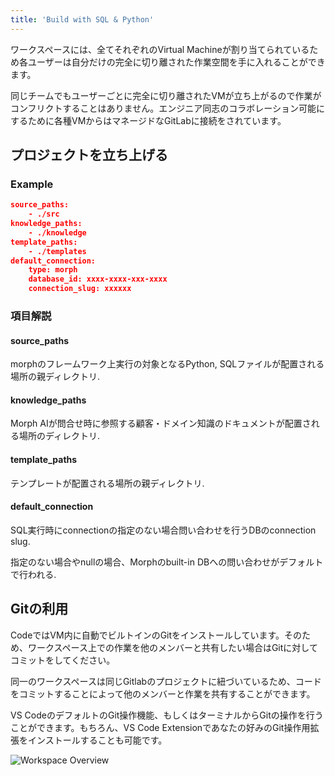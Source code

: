 ```yaml
---
title: 'Build with SQL & Python'
---
```


ワークスペースには、全てそれぞれのVirtual Machineが割り当てられているため各ユーザーは自分だけの完全に切り離された作業空間を手に入れることができます。

同じチームでもユーザーごとに完全に切り離されたVMが立ち上がるので作業がコンフリクトすることはありません。エンジニア同志のコラボレーション可能にするために各種VMからはマネージドなGitLabに接続をされています。

## プロジェクトを立ち上げる

### Example

```json
source_paths:
	- ./src
knowledge_paths:
	- ./knowledge
template_paths:
	- ./templates
default_connection:
	type: morph
	database_id: xxxx-xxxx-xxx-xxxx
	connection_slug: xxxxxx

```

### 項目解説

#### source_paths

morphのフレームワーク上実行の対象となるPython, SQLファイルが配置される場所の親ディレクトリ.

#### knowledge_paths

Morph AIが問合せ時に参照する顧客・ドメイン知識のドキュメントが配置される場所のディレクトリ.

#### template_paths

テンプレートが配置される場所の親ディレクトリ.

#### default_connection

SQL実行時にconnectionの指定のない場合問い合わせを行うDBのconnection slug.

指定のない場合やnullの場合、Morphのbuilt-in DBへの問い合わせがデフォルトで行われる.

## Gitの利用

CodeではVM内に自動でビルトインのGitをインストールしています。そのため、ワークスペース上での作業を他のメンバーと共有したい場合はGitに対してコミットをしてください。

同一のワークスペースは同じGitlabのプロジェクトに紐づいているため、コードをコミットすることによって他のメンバーと作業を共有することができます。

VS CodeのデフォルトのGit操作機能、もしくはターミナルからGitの操作を行うことができます。もちろん、VS Code Extensionであなたの好みのGit操作用拡張をインストールすることも可能です。

<img
  src="/assets/images/docs/workspace-git.png"
  alt="Workspace Overview"
/>